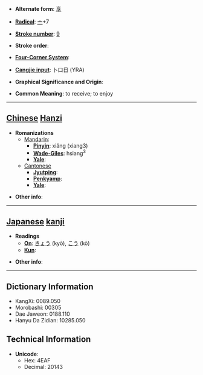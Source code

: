 * '''Alternate form''': [[享]]

* '''[[Wiktionary:Chinese radical index| Radical]]''': [[Wiktionary:Chinese radical index 亠|亠]]+7

* '''[[Wiktionary:Chinese total strokes index|Stroke number]]''': [[Wiktionary:Chinese total strokes index 9|9]]

* '''Stroke order''': 

* '''[[Wiktionary:Chinese four corner index|Four-Corner System]]''': 

* '''[[Wiktionary:Chinese Cangjie index|Cangjie input]]''': 卜口日 (YRA)

* '''Graphical Significance and Origin''': 

* '''Common Meaning''': to receive; to enjoy

----

== [[Chinese]] [[Hanzi]] ==

* '''Romanizations'''
** [[Mandarin]]:
*** '''[[Pinyin]]''': xiǎng (xiang3)
*** '''[[Wade-Giles]]''': hsiang<sup>3</sup>
*** '''[[Yale]]''': 
**[[Cantonese]]
***'''[[Jyutping]]''':
***'''[[Penkyamp]]''': 
***'''[[Yale]]''': 

* '''Other info''': 

----

== [[Japanese]] [[kanji]] ==

* '''Readings'''
** '''[[On]]''': [[きょう]] (kyō), [[こう]] (kō)
** '''[[Kun]]''': 

* '''Other info''':  

----

== Dictionary Information ==

* KangXi: 0089.050
* Morobashi: 00305
* Dae Jaweon: 0188.110
* Hanyu Da Zidian: 10285.050

== Technical Information ==

* '''Unicode''':
** Hex: 4EAF
** Decimal: 20143